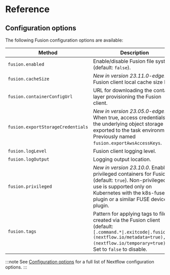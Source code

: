 # Reference

## Configuration options

The following Fusion configuration options are available:

| Method                            | Description                                                                                                                                                                                         |
|-----------------------------------|-----------------------------------------------------------------------------------------------------------------------------------------------------------------------------------------------------|
| `fusion.enabled`                  | Enable/disable Fusion file system (default: `false`).                                                                                                                                               |
| `fusion.cacheSize`                | _New in version 23.11.0-edge_. Fusion client local cache size limit.                                                                                                                                  |
| `fusion.containerConfigUrl`       | URL for downloading the container layer provisioning the Fusion client.                                                                                                                             |                                    
| `fusion.exportStorageCredentials` | _New in version 23.05.0-edge_. When true, access credentials for the underlying object storage are exported to the task environment. Previously named `fusion.exportAwsAccessKeys`.                   |
| `fusion.logLevel`                 | Fusion client logging level.                                                                                                                                                                        |
| `fusion.logOutput`                | Logging output location.                                                                                                                                                                            |
| `fusion.privileged`               | _New in version 23.10.0_. Enable privileged containers for Fusion (default: `true`). Non-privileged use is supported only on Kubernetes with the k8s-fuse-plugin or a similar FUSE device plugin.     |
| `fusion.tags`                     | Pattern for applying tags to files created via the Fusion client (default: `[.command.*\|.exitcode\|.fusion.*](nextflow.io/metadata=true),[*](nextflow.io/temporary=true)`). Set to `false` to disable. |

:::note
See [Configuration options](https://www.nextflow.io/docs/latest/reference/config.html#configuration-options) for a full list of Nextflow configuration options.
:::